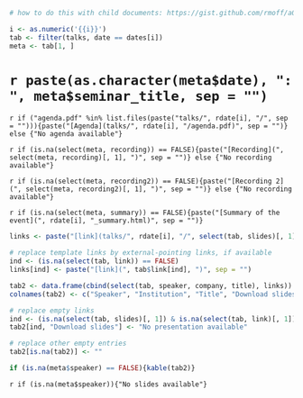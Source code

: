 ```r
# how to do this with child documents: https://gist.github.com/rmoff/a043676a2f084b81a434

i <- as.numeric('{{i}}')
tab <- filter(talks, date == dates[i])
meta <- tab[1, ]
```

# `r paste(as.character(meta$date), ": ", meta$seminar_title, sep = "")` {-} 

`r if ("agenda.pdf" %in% list.files(paste("talks/", rdate[i], "/", sep = ""))){paste("[Agenda](talks/", rdate[i], "/agenda.pdf)", sep = "")} else {"No agenda available"}`

`r if (is.na(select(meta, recording)) == FALSE){paste("[Recording](", select(meta, recording)[, 1], ")", sep = "")} else {"No recording available"}`

`r if (is.na(select(meta, recording2)) == FALSE){paste("[Recording 2](", select(meta, recording2)[, 1], ")", sep = "")} else {"No recording available"}`

`r if (is.na(select(meta, summary)) == FALSE){paste("[Summary of the event](", rdate[i], "_summary.html)", sep = "")}`

```r
links <- paste("[link](talks/", rdate[i], "/", select(tab, slides)[, 1], ")", sep = "")

# replace template links by external-pointing links, if available
ind <- (is.na(select(tab, link)) == FALSE)
links[ind] <- paste("[link](", tab$link[ind], ")", sep = "")

tab2 <- data.frame(cbind(select(tab, speaker, company, title), links))
colnames(tab2) <- c("Speaker", "Institution", "Title", "Download slides")

# replace empty links
ind <- (is.na(select(tab, slides)[, 1]) & is.na(select(tab, link)[, 1]))
tab2[ind, "Download slides"] <- "No presentation available"

# replace other empty entries
tab2[is.na(tab2)] <- ""

if (is.na(meta$speaker) == FALSE){kable(tab2)}
```

`r if (is.na(meta$speaker)){"No slides available"}`
